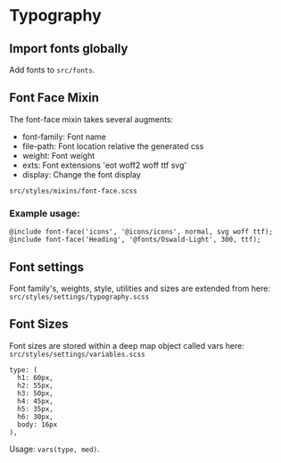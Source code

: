 
<Meta title="Documentation/Typography" />

# Typography

## Import fonts globally

Add fonts to `src/fonts`.

## Font Face Mixin

The font-face mixin takes several augments:

- font-family: Font name
- file-path: Font location relative the generated css
- weight: Font weight
- exts: Font extensions 'eot woff2 woff ttf svg'
- display: Change the font display

`src/styles/mixins/font-face.scss`

### Example usage:

```
@include font-face('icons', '@icons/icons', normal, svg woff ttf);
@include font-face('Heading', '@fonts/Oswald-Light', 300, ttf);
```

## Font settings

Font family's, weights, style, utilities and sizes are extended from here: `src/styles/settings/typography.scss`

## Font Sizes

Font sizes are stored within a deep map object called vars here: `src/styles/settings/variables.scss`

```
type: (
  h1: 60px,
  h2: 55px,
  h3: 50px,
  h4: 45px,
  h5: 35px,
  h6: 30px,
  body: 16px
),
```

Usage: `vars(type, med)`.
